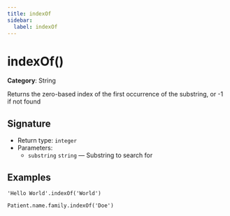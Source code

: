 ```yaml
---
title: indexOf
sidebar:
  label: indexOf
---
```


# indexOf()

**Category**: String

Returns the zero-based index of the first occurrence of the substring, or -1 if not found

## Signature

- Return type: `integer`
- Parameters:
  - `substring` `string` — Substring to search for

## Examples

```fhirpath
'Hello World'.indexOf('World')
```

```fhirpath
Patient.name.family.indexOf('Doe')
```

